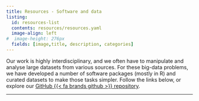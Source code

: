 ```yaml
---
title: Resources - Software and data
listing:
  id: resources-list
  contents: resources/resources.yaml
  image-align: left
#  image-height: 276px
  fields: [image,title, description, categories]
---
```


Our work is highly interdisciplinary, and we often have to manipulate and analyse large datasets from various sources. For these big-data problems, we have developed a number of software packages (mostly in R) and curated datasets to make those tasks simpler. Follow the links below, or explore our [GitHub {{< fa brands github >}} repository](https://github.com/EvolEcolGroup).

------------------------------------------------------------------------

:::{#resources-list}
:::
